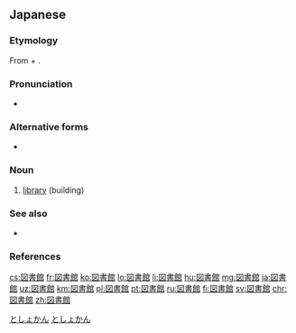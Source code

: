 {{also|圖書館|图书馆}}
==Japanese==
{{ja-kanjitab|と|しょ|かん|yomi=o}}

===Etymology===
From {{m|ja|図書||books|tr=tosho}} + {{m|ja|館||building|tr=kan}}.

===Pronunciation===
* {{ja-pron|としょかん|y=o|acc=2|acc_ref=NHK}}

===Alternative forms===
* {{ja-r|圕|としょかん}}

===Noun===
{{ja-noun|としょかん|kyu=圖書館}}

# [[library]] (building)

===See also===
* {{ja-r|図書室|としょしつ|gloss=library (room)}}

===References===
<references/>

[[Category:ja:Buildings|としょかん]]
[[Category:Japanese basic words|としょかん]]

[[cs:図書館]]
[[fr:図書館]]
[[ko:図書館]]
[[lo:図書館]]
[[li:図書館]]
[[hu:図書館]]
[[mg:図書館]]
[[ja:図書館]]
[[uz:図書館]]
[[km:図書館]]
[[pl:図書館]]
[[pt:図書館]]
[[ru:図書館]]
[[fi:図書館]]
[[sv:図書館]]
[[chr:図書館]]
[[zh:図書館]]